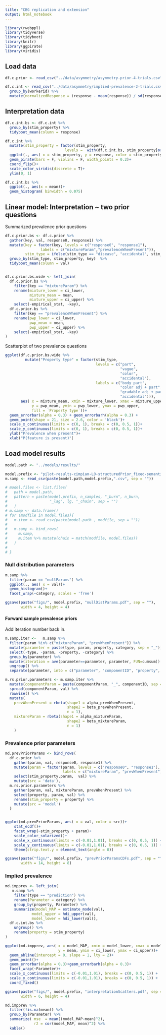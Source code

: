 ```yaml
---
title: "CBG replication and extension"
output: html_notebook
---
```




```r
library(rwebppl)
library(tidyverse)
library(tidyboot)
library(knitr)
library(ggpirate)
library(viridis)
```

## Load data

```r
df.c.prior <- read_csv("../data/asymmetry/asymmetry-prior-4-trials.csv")

df.c.int <- read_csv("../data/asymmetry/implied-prevalence-2-trials.csv") %>%
  group_by(workerid) %>%
  mutate(normalizedResponse = (response - mean(response)) / sd(response))
```

## Interpretation data

```r
df.c.int.bs <- df.c.int %>%
  group_by(stim_property) %>%
  tidyboot_mean(column = response)

df.c.int %>%
  mutate(stim_property = factor(stim_property, 
                           levels =  with(df.c.int.bs, stim_property[order(mean)]))) %>%
  ggplot(., aes( x = stim_property, y = response, color = stim_property))+
  geom_pirate(bars = F, violins = F, width_points = 0.2)+
  coord_flip()+
  scale_color_viridis(discrete = T)+
  ylim(0, 1)
```
```r
df.c.int.bs %>%
  ggplot(., aes(x = mean))+
  geom_histogram( binwidth = 0.075)
```

## Linear model: Interpretation ~ two prior questions

Summarized prevalence prior questions

```r
df.c.prior.bs <- df.c.prior %>%
  gather(key, val, response0, response1) %>%
  mutate(key = factor(key, levels = c("response0", "response1"),
                labels = c("mixtureParam","prevalenceWhenPresent")),
         stim_type = ifelse(stim_type == "disease", "accidental", stim_type)) %>%
  group_by(stim_type, stim_property, key)  %>%
  tidyboot_mean(column = val)


df.c.prior.bs.wide <- left_join(
  df.c.prior.bs %>%
    filter(key == "mixtureParam") %>%
    rename(mixture_lower = ci_lower,
           mixture_mean = mean,
           mixture_upper = ci_upper) %>%
    select(-empirical_stat, -key),
  df.c.prior.bs %>%
    filter(key == "prevalenceWhenPresent") %>%
    rename(pwp_lower = ci_lower,
           pwp_mean = mean,
           pwp_upper = ci_upper) %>%
    select(-empirical_stat, -key)
)
```

Scatterplot of two prevalence questions

```r
ggplot(df.c.prior.bs.wide %>%
         mutate("Property type" = factor(stim_type,
                                         levels = c("part",
                                                    "vague",
                                                    "color",
                                                    "accidental"),
                                         labels = c("body part",
                                                    "color adj + part",
                                                    "gradable adj + part",
                                                    "accidental"))), 
       aes( x = mixture_mean, xmin = mixture_lower, xmax = mixture_upper,
            y = pwp_mean, ymin = pwp_lower, ymax = pwp_upper,
            fill = `Property type`))+
  geom_errorbar(alpha = 0.3) + geom_errorbarh(alpha = 0.3) + 
  geom_point(shape = 21, size = 2.6, color = 'black')+
  scale_x_continuous(limits = c(0, 1), breaks = c(0, 0.5, 1))+
  scale_y_continuous(limits = c(0, 1), breaks = c(0, 0.5, 1))+
  ylab("Prevalence when present")+
  xlab("P(feature is present)")
```



## Load model results

```r
model.path <- "../models/results/"

model.prefix <- "pilot-results-cimpian-L0-structuredPrior_fixed-semantics_25000_burn12500_lag2_chain1"
m.samp <- read_csv(paste(model.path,model.prefix,".csv", sep = ""))

# model.files <- list.files(
#   path = model.path, 
#   pattern = paste(model.prefix, n_samples, "_burn", n_burn, 
#                   "_lag", lg, "_chain", sep = "")
#   )
# m.samp <- data.frame()
# for (modfile in model.files){
#   m.item <- read_csv(paste(model.path , modfile, sep = ""))
#   
#   m.samp <- bind_rows(
#     m.samp,
#     m.item %>% mutate(chain = match(modfile, model.files))
#   )
#     
# }
```

### Null distribution parameters

```r
m.samp %>%
  filter(param == "nullParams") %>%
  ggplot(., aes( x = val))+
  geom_histogram()+
  facet_wrap(~category, scales = 'free')

ggsave(paste("figs/", model.prefix, "nullDistParams.pdf", sep = ""),
       width = 4, height = 4)
```


#### Forward sample prevalence priors

Add iteration number back in.

```r
m.samp.iter <-   m.samp %>% 
  filter(param %in% c("mixtureParam", "prevWhenPresent")) %>%
  mutate(parameter = paste(type, param, property, category, sep = "_")) %>%
  select(-type, -param, -property, -category) %>%
  group_by(parameter) %>%
  mutate(iteration = ave(parameter==parameter, parameter, FUN=cumsum)) %>%
  ungroup() %>%
  separate(parameter, into = c("parameter", "componentID", "property", "componentParam"), sep= "_")

m.rs.prior.parameters <- m.samp.iter %>% 
  mutate(componentParam = paste(componentParam, "_", componentID, sep = "")) %>% select(-componentID) %>%
  spread(componentParam, val) %>%
  rowwise() %>%
  mutate(
    prevWhenPresent = rbeta(shape1 = alpha_prevWhenPresent,
                            shape2 = beta_prevWhenPresent, 
                            n = 1),
    mixtureParam = rbeta(shape1 = alpha_mixtureParam,
                            shape2 = beta_mixtureParam, 
                            n = 1)
    )
```


### Prevalence prior parameters

```r
md.prevPriorParams <- bind_rows(
  df.c.prior %>% 
    gather(param, val, response0, response1) %>%
    mutate(param = factor(param, levels = c("response0", "response1"),
                          labels = c("mixtureParam", "prevWhenPresent"))) %>%
    select(stim_property,param,  val) %>%
    mutate(src = 'data'),
  m.rs.prior.parameters %>% 
    gather(param, val, mixtureParam, prevWhenPresent) %>%
    select(property, param, val) %>%
    rename(stim_property = property) %>%
    mutate(src = 'model') 
  )


ggplot(md.prevPriorParams, aes( x = val, color = src))+
    stat_ecdf()+
    facet_wrap(~stim_property + param)+
    scale_color_solarized()+
    scale_x_continuous(limits = c(-0.01,1.01), breaks = c(0, 0.5, 1)) +
    scale_y_continuous(limits = c(-0.01,1.01), breaks = c(0, 0.5, 1)) +
    theme(strip.text.y = element_text(angle = 0))

ggsave(paste("figs/", model.prefix, "prevPriorParamsCDFs.pdf", sep = ""),
       width = 14, height = 8)
```


### Implied prevalence

```r

md.impprev <- left_join(
   m.samp %>%
    filter(type == "prediction") %>%
    rename(Parameter = category) %>%
    group_by(property, Parameter) %>%
    summarize(model_MAP = estimate_mode(val),
            model_upper = hdi_upper(val),
            model_lower = hdi_lower(val)),
  df.c.int.bs %>%
    ungroup() %>%
    rename(property = stim_property)
)
```

```r
ggplot(md.impprev, aes( x = model_MAP, xmin = model_lower, xmax = model_upper, 
                        y = mean, ymin = ci_lower, ymax = ci_upper))+
  geom_abline(intercept = 0, slope = 1, lty = 2)+
  geom_point()+
  geom_errorbar(alpha = 0.3)+geom_errorbarh(alpha = 0.3)+
  facet_wrap(~Parameter)+
  scale_x_continuous(limits = c(-0.01,1.01), breaks = c(0, 0.5, 1)) +
  scale_y_continuous(limits = c(-0.01,1.01), breaks = c(0, 0.5, 1)) +
  coord_fixed()

ggsave(paste("figs/", model.prefix, "interpretationScatters.pdf", sep = ""),
       width = 6, height = 4)
```

```r
md.impprev %>%
  filter(!is.na(mean)) %>%
  group_by(Parameter) %>%
  summarize( mse  = mean((model_MAP-mean)^2),
             r2 = cor(model_MAP, mean)^2) %>% 
  kable()
```



